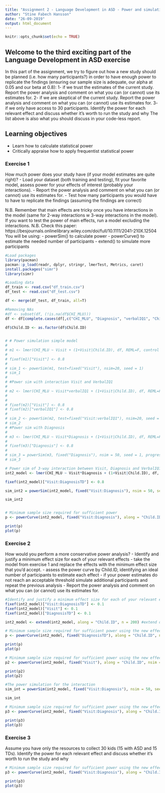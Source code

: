 ```yaml
---
title: "Assignment 2 - Language Development in ASD - Power and simulations"
author: "Stine Fabech Hansson"
date: "26-09-2019"
output: html_document
---
```


```r
knitr::opts_chunk$set(echo = TRUE)
```

## Welcome to the third exciting part of the Language Development in ASD exercise

In this part of the assignment, we try to figure out how a new study should be planned (i.e. how many participants?) in order to have enough power to replicate the findings (ensuring our sample size is adequate, our alpha at 0.05 and our beta at 0.8):
1- if we trust the estimates of the current study. Report the power analysis and comment on what you can (or cannot) use its estimates for.
2- if we are skeptical of the current study. Report the power analysis and comment on what you can (or cannot) use its estimates for.
3- if we only have access to 30 participants. Identify the power for each relevant effect and discuss whether it's worth to run the study and why
The list above is also what you should discuss in your code-less report.


## Learning objectives

- Learn how to calculate statistical power
- Critically appraise how to apply frequentist statistical power

### Exercise 1

How much power does your study have (if your model estimates are quite right)?
- Load your dataset (both training and testing), fit your favorite model, assess power for your effects of interest (probably your interactions).
- Report the power analysis and comment on what you can (or cannot) use its estimates for.
- Test how many participants you would have to have to replicate the findings (assuming the findings are correct)

N.B. Remember that main effects are tricky once you have interactions in the model (same for 2-way interactions w 3-way interactions in the model). If you want to test the power of main effects, run a model excluding the interactions.
N.B. Check this paper: https://besjournals.onlinelibrary.wiley.com/doi/full/10.1111/2041-210X.12504
You will be using:
- powerSim() to calculate power
- powerCurve() to estimate the needed number of participants
- extend() to simulate more participants

```r
#Load packages
library(pacman)
pacman::p_load(readr, dplyr, stringr, lmerTest, Metrics, caret)
install.packages("simr")
library(simr)
```


```r

#Loading data 
df_train <- read.csv("df_train.csv")
df_test <- read.csv("df_test.csv")

df <- merge(df_test, df_train, all=T)

#Removing NAs
#df <- subset(df, (!is.na(df$CHI_MLU)))
df <- df[complete.cases(df[,c("CHI_MLU", "Diagnosis", "verbalIQ1", "Child.ID")]),]
         
df$Child.ID <- as.factor(df$Child.ID)


# # Power simulation simple model
# 
# m1 <- lmer(CHI_MLU ~ Visit + (1+Visit|Child.ID), df, REML=F, control = lmerControl(optimizer="nloptwrap", calc.derivs=FALSE))
# 
# fixef(m1)["Visit"] <- 0.8
# 
# sim_1 <- powerSim(m1, test=fixed("Visit"), nsim=20, seed = 1)
# sim_1
# 
# #Power sim with interaction Visit and VerbalIQ1
# 
# m2 <- lmer(CHI_MLU ~ Visit*verbalIQ1 + (1+Visit|Child.ID), df, REML=F, control = lmerControl(optimizer="nloptwrap", calc.derivs=FALSE))
# 
# 
# fixef(m2)["Visit"] <- 0.8
# fixef(m2)["verbalIQ1"] <- 0.8
# 
# sim_2 <- powerSim(m2, test=fixed("Visit:verbalIQ1"), nsim=20, seed = 1)
# sim_2
# #Power sim with Diagnosis
# 
# m3 <- lmer(CHI_MLU ~ Visit*Diagnosis + (1+Visit|Child.ID), df, REML=F, control = lmerControl(optimizer="nloptwrap", calc.derivs=FALSE))
# 
# fixef(m3)["Diagnosis"] <- 0.8
# 
# sim_3 = powerSim(m3, fixed("Diagnosis"), nsim = 50, seed = 1, progress = F)
# sim_3

# Power sim of 3-way interaction between Visit, Diagnosis and VerbalIQ1
int2_model <- lmer(CHI_MLU ~ Visit*Diagnosis + (1+Visit|Child.ID), df, REML=F, control = lmerControl(optimizer="nloptwrap", calc.derivs=FALSE))

fixef(int2_model)["Visit:DiagnosisTD"] <- 0.8

sim_int2 = powerSim(int2_model, fixed("Visit:Diagnosis"), nsim = 50, seed = 1, progress = F)

sim_int2


# Minimum sample size required for sufficient power 
p <- powerCurve(int2_model, fixed("Visit:Diagnosis"), along = "Child.ID", nsim = 10, seed = 1, progress = F)

print(p)
plot(p)

```


### Exercise 2

How would you perform a more conservative power analysis?
- Identify and justify a minimum effect size for each of your relevant effects
- take the model from exercise 1 and replace the effects with the minimum effect size that you'd accept.
- assess the power curve by Child.ID, identifying an ideal number of participants to estimate each effect
- if your power estimates do not reach an acceptable threshold simulate additional participants and repeat the previous analysis
- Report the power analysis and comment on what you can (or cannot) use its estimates for.

```r

#Identify and justify a minimum effect size for each of your relevant effects
fixef(int2_model)["Visit:DiagnosisTD"] <- 0.1
fixef(int2_model)["Visit"] <- 0.1
fixef(int2_model)["DiagnosisTD"] <- 0.1

int2_model <- extend(int2_model, along = "Child.ID", n = 200) #extend data along child ID

# Minimum sample size required for sufficient power using the new effect size Diagnosis
p <- powerCurve(int2_model, fixed("DiagnosisTD"), along = "Child.ID", nsim = 10, breaks = seq(from = 10, to = 200, by = 5), seed = 1, progress = F)

print(p)
plot(p)

# Minimum sample size required for sufficient power using the new effect size Visit 
p2 <- powerCurve(int2_model, fixed("Visit"), along = "Child.ID", nsim = 10, breaks = seq(from = 10, to = 200, by = 5), seed = 1, progress = F)

print(p2)
plot(p2)

#The power simulation for the interaction 
sim_int = powerSim(int2_model, fixed("Visit:Diagnosis"), nsim = 50, seed = 1, progress = F)

sim_int

# Minimum sample size required for sufficient power using the new effect size 
p3 <- powerCurve(int2_model, fixed("Visit:Diagnosis"), along = "Child.ID", nsim = 10, seed = 1, progress = F)

print(p3)
plot(p3)
```


### Exercise 3

Assume you have only the resources to collect 30 kids (15 with ASD and 15 TDs). Identify the power for each relevant effect and discuss whether it's worth to run the study and why

```r
# Minimum sample size required for sufficient power using the new effect size 
p3 <- powerCurve(int2_model, fixed("Visit:Diagnosis"), along = "Child.ID", nsim = 10, breaks = seq(from = 5, to = 30, by = 5), seed = 1, progress = F)

print(p3)
plot(p3)
```
